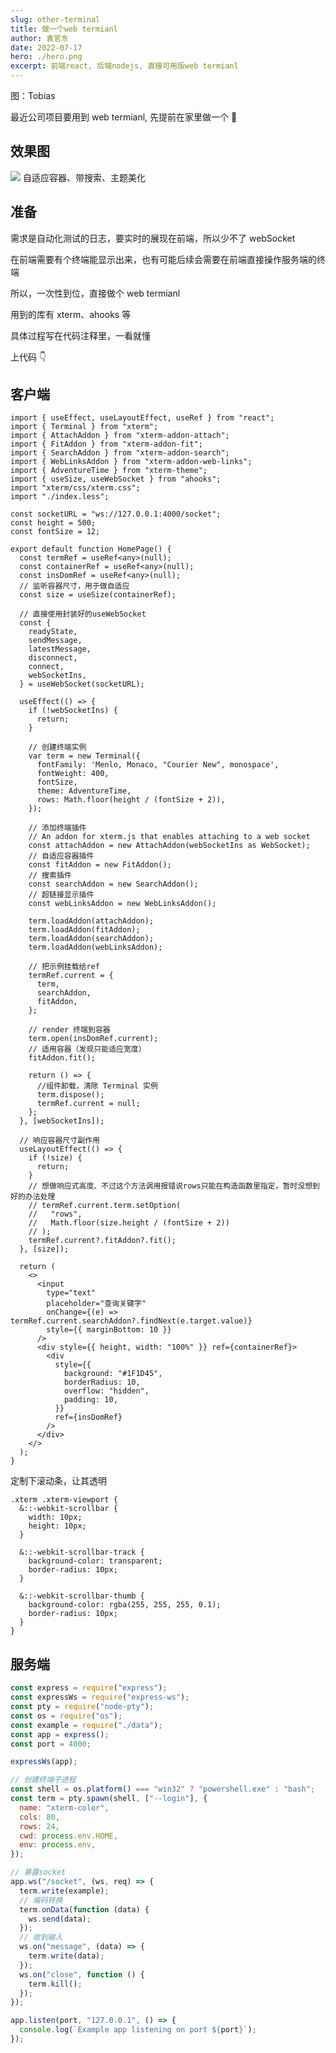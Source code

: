 ```yaml
---
slug: other-terminal
title: 做一个web termianl
author: 袁官东
date: 2022-07-17
hero: ./hero.png
excerpt: 前端react, 后端nodejs, 直接可用版web termianl
---
```


<div className={"img-desc"}>图：Tobias</div>


最近公司项目要用到 web termianl, 先提前在家里做一个 🐶

## 效果图

<img src="./1.png" />
自适应容器、带搜索、主题美化

## 准备

需求是自动化测试的日志，要实时的展现在前端，所以少不了 webSocket

在前端需要有个终端能显示出来，也有可能后续会需要在前端直接操作服务端的终端

所以，一次性到位，直接做个 web termianl

用到的库有 xterm、ahooks 等

具体过程写在代码注释里，一看就懂

上代码 👇

## 客户端

```tsx
import { useEffect, useLayoutEffect, useRef } from "react";
import { Terminal } from "xterm";
import { AttachAddon } from "xterm-addon-attach";
import { FitAddon } from "xterm-addon-fit";
import { SearchAddon } from "xterm-addon-search";
import { WebLinksAddon } from "xterm-addon-web-links";
import { AdventureTime } from "xterm-theme";
import { useSize, useWebSocket } from "ahooks";
import "xterm/css/xterm.css";
import "./index.less";

const socketURL = "ws://127.0.0.1:4000/socket";
const height = 500;
const fontSize = 12;

export default function HomePage() {
  const termRef = useRef<any>(null);
  const containerRef = useRef<any>(null);
  const insDomRef = useRef<any>(null);
  // 监听容器尺寸，用于做自适应
  const size = useSize(containerRef);

  // 直接使用封装好的useWebSocket
  const {
    readyState,
    sendMessage,
    latestMessage,
    disconnect,
    connect,
    webSocketIns,
  } = useWebSocket(socketURL);

  useEffect(() => {
    if (!webSocketIns) {
      return;
    }

    // 创建终端实例
    var term = new Terminal({
      fontFamily: 'Menlo, Monaco, "Courier New", monospace',
      fontWeight: 400,
      fontSize,
      theme: AdventureTime,
      rows: Math.floor(height / (fontSize + 2)),
    });

    // 添加终端插件
    // An addon for xterm.js that enables attaching to a web socket
    const attachAddon = new AttachAddon(webSocketIns as WebSocket);
    // 自适应容器插件
    const fitAddon = new FitAddon();
    // 搜索插件
    const searchAddon = new SearchAddon();
    // 超链接显示插件
    const webLinksAddon = new WebLinksAddon();

    term.loadAddon(attachAddon);
    term.loadAddon(fitAddon);
    term.loadAddon(searchAddon);
    term.loadAddon(webLinksAddon);

    // 把示例挂载给ref
    termRef.current = {
      term,
      searchAddon,
      fitAddon,
    };

    // render 终端到容器
    term.open(insDomRef.current);
    // 适用容器（发现只能适应宽度）
    fitAddon.fit();

    return () => {
      //组件卸载，清除 Terminal 实例
      term.dispose();
      termRef.current = null;
    };
  }, [webSocketIns]);

  // 响应容器尺寸副作用
  useLayoutEffect(() => {
    if (!size) {
      return;
    }
    // 想做响应式高度、不过这个方法调用报错说rows只能在构造函数里指定，暂时没想到好的办法处理
    // termRef.current.term.setOption(
    //   "rows",
    //   Math.floor(size.height / (fontSize + 2))
    // );
    termRef.current?.fitAddon?.fit();
  }, [size]);

  return (
    <>
      <input
        type="text"
        placeholder="查询关键字"
        onChange={(e) => termRef.current.searchAddon?.findNext(e.target.value)}
        style={{ marginBottom: 10 }}
      />
      <div style={{ height, width: "100%" }} ref={containerRef}>
        <div
          style={{
            background: "#1F1D45",
            borderRadius: 10,
            overflow: "hidden",
            padding: 10,
          }}
          ref={insDomRef}
        />
      </div>
    </>
  );
}
```
定制下滚动条，让其透明
```less
.xterm .xterm-viewport {
  &::-webkit-scrollbar {
    width: 10px;
    height: 10px;
  }

  &::-webkit-scrollbar-track {
    background-color: transparent;
    border-radius: 10px;
  }

  &::-webkit-scrollbar-thumb {
    background-color: rgba(255, 255, 255, 0.1);
    border-radius: 10px;
  }
}
```

## 服务端

```js
const express = require("express");
const expressWs = require("express-ws");
const pty = require("node-pty");
const os = require("os");
const example = require("./data");
const app = express();
const port = 4000;

expressWs(app);

// 创建终端子进程
const shell = os.platform() === "win32" ? "powershell.exe" : "bash";
const term = pty.spawn(shell, ["--login"], {
  name: "xterm-color",
  cols: 80,
  rows: 24,
  cwd: process.env.HOME,
  env: process.env,
});

// 暴露socket
app.ws("/socket", (ws, req) => {
  term.write(example);
  // 编码转换
  term.onData(function (data) {
    ws.send(data);
  });
  // 收到输入
  ws.on("message", (data) => {
    term.write(data);
  });
  ws.on("close", function () {
    term.kill();
  });
});

app.listen(port, "127.0.0.1", () => {
  console.log(`Example app listening on port ${port}`);
});
```
